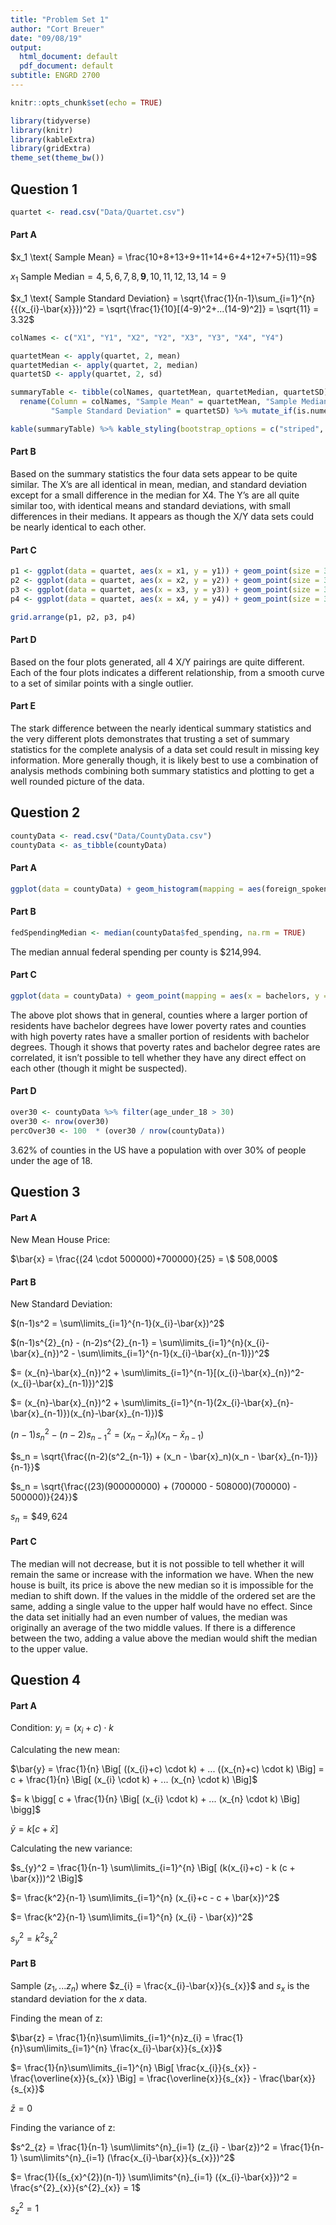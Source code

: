 ```yaml
---
title: "Problem Set 1"
author: "Cort Breuer"
date: "09/08/19"
output:
  html_document: default
  pdf_document: default
subtitle: ENGRD 2700
---
```

  
```r
knitr::opts_chunk$set(echo = TRUE)
```


```r
library(tidyverse)
library(knitr)
library(kableExtra)
library(gridExtra)
theme_set(theme_bw())
```

## Question 1

```r
quartet <- read.csv("Data/Quartet.csv")
```

#### Part A

$x_1 \text{ Sample Mean} = \frac{10+8+13+9+11+14+6+4+12+7+5}{11}=9$

$x_1 \text{ Sample Median} = 4,5,6,7,8,\textbf{9},10,11,12,13,14 = 9$

$x_1 \text{ Sample Standard Deviation} = \sqrt{\frac{1}{n-1}\sum_{i=1}^{n}{{(x_{i}-\bar{x}}})^2} = \sqrt{\frac{1}{10}[(4-9)^2+...(14-9)^2]} = \sqrt{11} = 3.32$

```R
colNames <- c("X1", "Y1", "X2", "Y2", "X3", "Y3", "X4", "Y4")

quartetMean <- apply(quartet, 2, mean)
quartetMedian <- apply(quartet, 2, median)
quartetSD <- apply(quartet, 2, sd)

summaryTable <- tibble(colNames, quartetMean, quartetMedian, quartetSD) %>% 
  rename(Column = colNames, "Sample Mean" = quartetMean, "Sample Median" = quartetMedian, 
         "Sample Standard Deviation" = quartetSD) %>% mutate_if(is.numeric, round, digits = 2)

kable(summaryTable) %>% kable_styling(bootstrap_options = c("striped", "hover"))
```

#### Part B

Based on the summary statistics the four data sets appear to be quite similar. The X's are all identical in mean, median, and standard deviation except for a small difference in the median for X4. The Y's are all quite similar too, with identical means and standard deviations, with small differences in their medians. It appears as though the X/Y data sets could be nearly identical to each other.

#### Part C

```r
p1 <- ggplot(data = quartet, aes(x = x1, y = y1)) + geom_point(size = 3) + xlim(0, 19) + ylim(0, 15)
p2 <- ggplot(data = quartet, aes(x = x2, y = y2)) + geom_point(size = 3) + xlim(0, 19) + ylim(0, 15)
p3 <- ggplot(data = quartet, aes(x = x3, y = y3)) + geom_point(size = 3) + xlim(0, 19) + ylim(0, 15)
p4 <- ggplot(data = quartet, aes(x = x4, y = y4)) + geom_point(size = 3) + xlim(0, 19) + ylim(0, 15)

grid.arrange(p1, p2, p3, p4)
```

#### Part D

Based on the four plots generated, all 4 X/Y pairings are quite different. Each of the four plots indicates a different relationship, from a smooth curve to a set of similar points with a single outlier. 

#### Part E

The stark difference between the nearly identical summary statistics and the very different plots demonstrates that trusting a set of summary statistics for the complete analysis of a data set could result in missing key information. More generally though, it is likely best to use a combination of analysis methods combining both summary statistics and plotting to get a well rounded picture of the data. 

## Question 2

```r
countyData <- read.csv("Data/CountyData.csv")
countyData <- as_tibble(countyData)
```

#### Part A

```r
ggplot(data = countyData) + geom_histogram(mapping = aes(foreign_spoken_at_home), binwidth = 5) + labs(x = "Percent of Residents Who Speak a Foreign Language at Home", y = "Number of Counties") + theme(panel.border = element_rect(colour = "black", fill=NA, size=1))
```

#### Part B

```r
fedSpendingMedian <- median(countyData$fed_spending, na.rm = TRUE)
```

The median annual federal spending per county is $214,994.

#### Part C

```r
ggplot(data = countyData) + geom_point(mapping = aes(x = bachelors, y = poverty)) + xlim(0, 80) + ylim(0, 80) + coord_fixed() + ggtitle("Poverty Rate vs. Bachelors Degrees Per County") + ylab("Percent of County Below Poverty Line") + xlab("Percent of County with Bachelors Degrees")
```

The above plot shows that in general, counties where a larger portion of residents have bachelor degrees have lower poverty rates and counties with high poverty rates have a smaller portion of  residents with bachelor degrees. Though it shows that poverty rates and bachelor degree rates are correlated, it isn't possible to tell whether they have any direct effect on each other (though it might be suspected). 

#### Part D

```r
over30 <- countyData %>% filter(age_under_18 > 30)
over30 <- nrow(over30)
percOver30 <- 100  * (over30 / nrow(countyData))
```

3.62% of counties in the US have a population with over 30% of people under the age of 18.

## Question 3

#### Part A

New Mean House Price:

$\bar{x} = \frac{(24 \cdot 500000)+700000}{25} = \$ 508,000$

#### Part B

New Standard Deviation:

$(n-1)s^2 = \sum\limits_{i=1}^{n-1}(x_{i}-\bar{x})^2$

$(n-1)s^{2}_{n} - (n-2)s^{2}_{n-1} = \sum\limits_{i=1}^{n}(x_{i}-\bar{x}_{n})^2 - \sum\limits_{i=1}^{n-1}(x_{i}-\bar{x}_{n-1)})^2$

$= (x_{n}-\bar{x}_{n})^2 + \sum\limits_{i=1}^{n-1}[(x_{i}-\bar{x}_{n})^2-(x_{i}-\bar{x}_{n-1)})^2]$

$= (x_{n}-\bar{x}_{n})^2 + \sum\limits_{i=1}^{n-1}(2x_{i}-\bar{x}_{n}-\bar{x}_{n-1)})(x_{n}-\bar{x}_{n-1)})$

$(n-1)s^{2}_{n} - (n-2)s^{2}_{n-1} = (x_n - \bar{x}_n)(x_n - \bar{x}_{n-1})$

$s_n = \sqrt{\frac{(n-2)(s^2_{n-1}) + (x_n - \bar{x}_n)(x_n - \bar{x}_{n-1})}{n-1}}$

$s_n = \sqrt{\frac{(23)(900000000) + (700000 - 508000)(700000) - 500000)}{24}}$

$s_n = \$ 49,624$

#### Part C

The median will not decrease, but it is not possible to tell whether it will remain the same or increase with the information we have. When the new house is built, its price is above the new median so it is impossible for the median to shift down. If the values in the middle of the ordered set are the same, adding a single value to the upper half would have no effect. Since the data set initially had an even number of values, the median was originally an average of the two middle values. If there is a difference between the two, adding a value above the median would shift the median to the upper value.

## Question 4

#### Part A

Condition: $y_{i}= (x_{i}+c) \cdot k$

Calculating the new mean:

$\bar{y} = \frac{1}{n} \Big[ ((x_{i}+c) \cdot k) + ... ((x_{n}+c) \cdot k) \Big] = c + \frac{1}{n} \Big[ (x_{i} \cdot k) + ... (x_{n} \cdot k) \Big]$

$= k \bigg[ c + \frac{1}{n} \Big[ (x_{i} \cdot k) + ... (x_{n} \cdot k) \Big] \bigg]$

$\bar{y} = k \big[ c + \bar{x} \big]$

Calculating the new variance:

$s_{y}^2 = \frac{1}{n-1} \sum\limits_{i=1}^{n} \Big[ (k(x_{i}+c) - k (c + \bar{x}))^2 \Big]$

$= \frac{k^2}{n-1} \sum\limits_{i=1}^{n} (x_{i}+c - c + \bar{x})^2$

$= \frac{k^2}{n-1} \sum\limits_{i=1}^{n} (x_{i} - \bar{x})^2$

$s_{y}^2 = k^2 s^2_{x}$

#### Part B

Sample $(z_{1}, ... z_{n})$ where $z_{i} = \frac{x_{i}-\bar{x}}{s_{x}}$ and $s_{x}$ is the standard deviation for the $x$ data.

Finding the mean of z:

$\bar{z} = \frac{1}{n}\sum\limits_{i=1}^{n}z_{i} = \frac{1}{n}\sum\limits_{i=1}^{n} \frac{x_{i}-\bar{x}}{s_{x}}$

$= \frac{1}{n}\sum\limits_{i=1}^{n} \Big[ \frac{x_{i}}{s_{x}} - \frac{\overline{x}}{s_{x}} \Big] = \frac{\overline{x}}{s_{x}} - \frac{\bar{x}}{s_{x}}$

$\bar{z} = 0$

Finding the variance of z:

$s^2_{z} = \frac{1}{n-1} \sum\limits^{n}_{i=1} (z_{i} - \bar{z})^2 = \frac{1}{n-1} \sum\limits^{n}_{i=1} (\frac{x_{i}-\bar{x}}{s_{x}})^2$

$= \frac{1}{(s_{x}^{2})(n-1)} \sum\limits^{n}_{i=1} ({x_{i}-\bar{x}})^2 = \frac{s^{2}_{x}}{s^{2}_{x}} = 1$

$s^2_{z} = 1$
